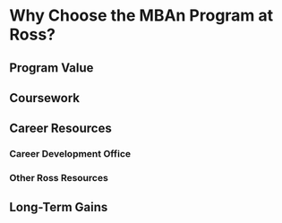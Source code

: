 # Why Choose the MBAn Program at Ross? {-}



## Program Value

## Coursework

## Career Resources

### Career Development Office

### Other Ross Resources

## Long-Term Gains

